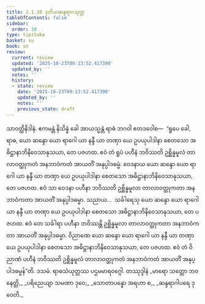 ```yaml
---
title: 2.1.10 ဒုတိယဆန္ဒရာဂသုတ္တ
tableOfContents: false
sidebar:
  order: 10
type: tipitaka
basket: su
book: sn
review:
  current: review
  updated: '2025-10-23T09:13:52.417390'
  updated_by: ''
  notes: ''
  history:
  - state: review
    date: '2025-10-23T09:13:52.417390'
    updated_by: ''
    notes: ''
    previous_state: draft
---
```



<ReviewStatus review={frontmatter.review} showDetails={true} />

<HypothesisAnnotation frontmatter={frontmatter} />

<DynamicBreadcrumb />

<Division number="169" book="sn" e="ch" v="18" p="304">

<Paragraph number="843" book="sn">
သာဝတ္ထိနိဒါနံ. ဧကမန္တံ နိသိန္နံ ခေါ အာယသ္မန္တံ ရာဓံ ဘဂဝါ ဧတဒဝေါစ—  “ရူပေ ခေါ, ရာဓ, ယော ဆန္ဒော ယော ရာဂေါ ယာ နန္ဒီ ယာ တဏှာ ယေ ဥပယုပါဒါနာ စေတသော အဓိဋ္ဌာနာဘိနိဝေသာနုသယာ, တေ ပဇဟထ. ဧဝံ တံ ရူပံ ပဟီနံ ဘဝိဿတိ ဥစ္ဆိန္နမူလံ တာလာဝတ္ထုကတံ အနဘာဝံကတံ အာယတိံ အနုပ္ပါဒဓမ္မံ. ဝေဒနာယ ယော ဆန္ဒော ယော ရာဂေါ ယာ နန္ဒီ ယာ တဏှာ ယေ ဥပယုပါဒါနာ စေတသော အဓိဋ္ဌာနာဘိနိဝေသာနုသယာ, တေ ပဇဟထ. ဧဝံ သာ ဝေဒနာ ပဟီနာ ဘဝိဿတိ ဥစ္ဆိန္နမူလာ တာလာဝတ္ထုကတာ အနဘာဝံကတာ အာယတိံ အနုပ္ပါဒဓမ္မာ. သညာယ…  သင်္ခါရေသု ယော ဆန္ဒော ယော ရာဂေါ ယာ နန္ဒီ ယာ တဏှာ ယေ ဥပယုပါဒါနာ စေတသော အဓိဋ္ဌာနာဘိနိဝေသာနုသယာ, တေ ပဇဟထ. ဧဝံ တေ သင်္ခါရာ ပဟီနာ ဘဝိဿန္တိ ဥစ္ဆိန္နမူလာ တာလာဝတ္ထုကတာ အနဘာဝံကတာ အာယတိံ အနုပ္ပါဒဓမ္မာ. ဝိညာဏေ ယော ဆန္ဒော ယော ရာဂေါ ယာ နန္ဒီ ယာ တဏှာ ယေ ဥပယုပါဒါနာ စေတသော အဓိဋ္ဌာနာဘိနိဝေသာနုသယာ, တေ ပဇဟထ. ဧဝံ တံ ဝိညာဏံ ပဟီနံ ဘဝိဿတိ ဥစ္ဆိန္နမူလံ တာလာဝတ္ထုကတံ အနဘာဝံကတံ အာယတိံ အနုပ္ပါဒဓမ္မန်”တိ.

</Paragraph>
</Division>

<Paragraph number="844" type="center" book="sn">
ဒသမံ.



</Paragraph>

<Paragraph number="845" type="center" book="sn">
ရာဓသံယုတ္တဿ ပဌမမာရဝဂ္ဂေါ.



</Paragraph>

<Paragraph number="846" type="center" book="sn">
တဿုဒ္ဒါနံ


</Paragraph>

<Paragraph number="847" type="verses" book="sn">
_မာရော သတ္တော ဘဝနေတ္တိ,_  
_ပရိညေယျာ သမဏာ ဒုဝေ;_  
_သောတာပန္နော အရဟာ စ,_  
_ဆန္ဒရာဂါပရေ ဒုဝေတိ._
</Paragraph>